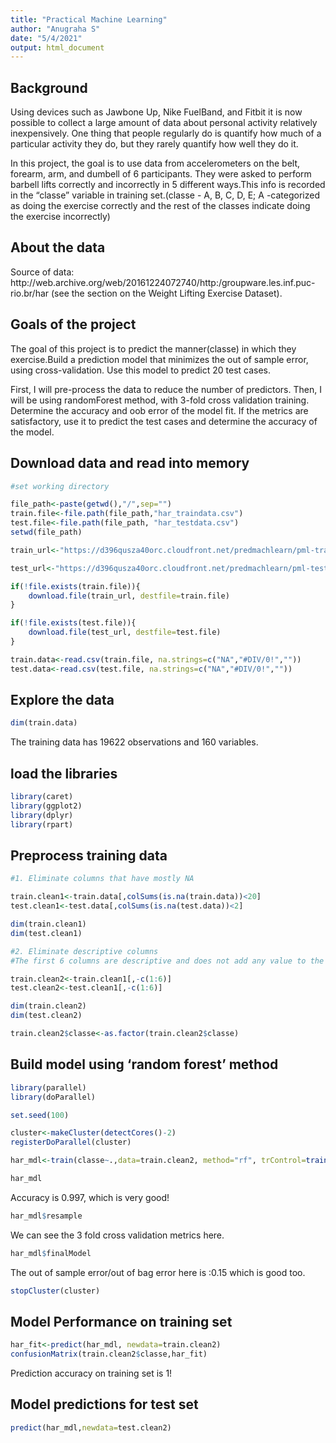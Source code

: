 ---
title: "Practical Machine Learning"
author: "Anugraha S"
date: "5/4/2021"
output: html_document
---

## Background

Using devices such as Jawbone Up, Nike FuelBand, and Fitbit it is now possible to collect a large amount of data about personal activity relatively inexpensively. One thing that people regularly do is quantify how much of a particular activity they do, but they rarely quantify how well they do it. 

In this project, the goal is to use data from accelerometers on the belt, forearm, arm, and dumbell of 6 participants. They were asked to perform barbell lifts correctly and incorrectly in 5 different ways.This info is recorded in the "classe" variable in training set.(classe - A, B, C, D, E; A -categorized as doing the exercise correctly and the rest of the classes indicate doing the exercise incorrectly)

## About the data 

Source of data: http://web.archive.org/web/20161224072740/http:/groupware.les.inf.puc-rio.br/har (see the section on the Weight Lifting Exercise Dataset).

## Goals of the project

The goal of this project is to predict the manner(classe) in which they exercise.Build a prediction model that minimizes the out of sample error, using cross-validation. Use this model to predict 20 test cases.

First, I will pre-process the data to reduce the number of predictors. Then, I will be using randomForest method, with 3-fold cross validation training. Determine the accuracy and oob error of the model fit. If the metrics are satisfactory, use it to predict the test cases and determine the accuracy of the model.

## Download data and read into memory

```{r}
#set working directory

file_path<-paste(getwd(),"/",sep="")
train.file<-file.path(file_path,"har_traindata.csv")
test.file<-file.path(file_path, "har_testdata.csv")
setwd(file_path)

train_url<-"https://d396qusza40orc.cloudfront.net/predmachlearn/pml-training.csv"

test_url<-"https://d396qusza40orc.cloudfront.net/predmachlearn/pml-testing.csv"

if(!file.exists(train.file)){
    download.file(train_url, destfile=train.file)
}

if(!file.exists(test.file)){
    download.file(test_url, destfile=test.file)
}

train.data<-read.csv(train.file, na.strings=c("NA","#DIV/0!",""))
test.data<-read.csv(test.file, na.strings=c("NA","#DIV/0!",""))
```

## Explore the data

```{r}
dim(train.data)
```

The training data has 19622 observations and 160 variables.

## load the libraries

```{r results=FALSE, warning=FALSE}
library(caret)
library(ggplot2)
library(dplyr)
library(rpart)
```

## Preprocess training data

```{r}
#1. Eliminate columns that have mostly NA

train.clean1<-train.data[,colSums(is.na(train.data))<20]
test.clean1<-test.data[,colSums(is.na(test.data))<2]

dim(train.clean1)
dim(test.clean1) 

#2. Eliminate descriptive columns 
#The first 6 columns are descriptive and does not add any value to the model.

train.clean2<-train.clean1[,-c(1:6)]
test.clean2<-test.clean1[,-c(1:6)]

dim(train.clean2)
dim(test.clean2)

train.clean2$classe<-as.factor(train.clean2$classe)
```
## Build model using 'random forest' method

```{r warning=FALSE}
library(parallel)
library(doParallel)

set.seed(100)

cluster<-makeCluster(detectCores()-2)
registerDoParallel(cluster)

har_mdl<-train(classe~.,data=train.clean2, method="rf", trControl=trainControl(method="cv",number=3, allowParallel = TRUE))

har_mdl
```

Accuracy is 0.997, which is very good!
```{r}
har_mdl$resample
```
We can see the 3 fold cross validation metrics here.
```{r}
har_mdl$finalModel
```
The out of sample error/out of bag error here is :0.15 which is good too.
```{r}
stopCluster(cluster)

```
## Model Performance on training set
```{r}
har_fit<-predict(har_mdl, newdata=train.clean2)
confusionMatrix(train.clean2$classe,har_fit)
```
Prediction accuracy on training set is 1!

## Model predictions for test set
```{r}
predict(har_mdl,newdata=test.clean2)
```
